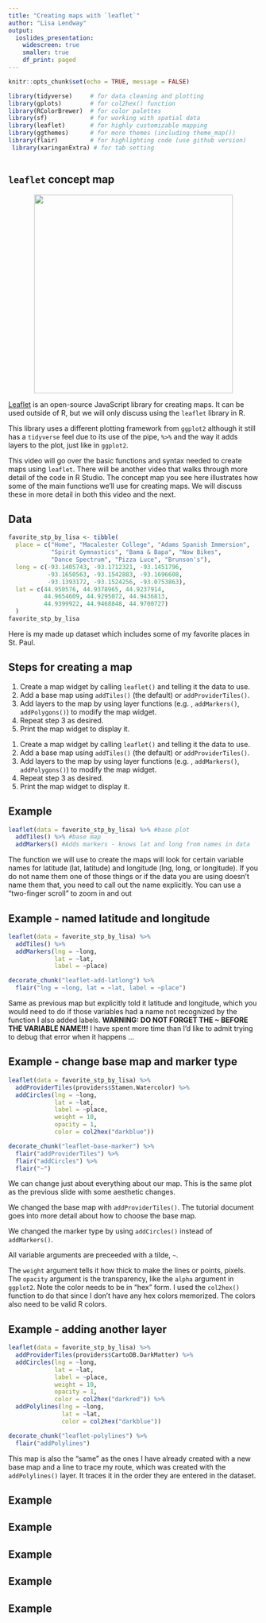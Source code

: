 ```yaml
---
title: "Creating maps with `leaflet`"
author: "Lisa Lendway"
output: 
  ioslides_presentation:
    widescreen: true
    smaller: true
    df_print: paged
---
```


```r
knitr::opts_chunk$set(echo = TRUE, message = FALSE)
```

```r
library(tidyverse)     # for data cleaning and plotting
library(gplots)        # for col2hex() function
library(RColorBrewer)  # for color palettes
library(sf)            # for working with spatial data
library(leaflet)       # for highly customizable mapping
library(ggthemes)      # for more themes (including theme_map())
library(flair)         # for highlighting code (use github version)
 library(xaringanExtra) # for tab setting
```


```r
```



## `leaflet` concept map

<center>
![](../../images/leaflet_concept_map.png){width=400}
</center>

<div class="notes">
[Leaflet](https://leafletjs.com/) is an open-source JavaScript library for creating maps. It can be used outside of R, but we will only discuss using the `leaflet` library in R. 

This library uses a different plotting framework from `ggplot2` although it still has a `tidyverse` feel due to its use of the pipe, `%>%` and the way it adds layers to the plot, just like in `ggplot2`.   

This video will go over the basic functions and syntax needed to create maps using `leaflet`. There will be another video that walks through more detail of the code in R Studio. The concept map you see here illustrates how some of the main functions we'll use for creating maps. We will discuss these in more detail in both this video and the next. 

</div>


## Data

```r
favorite_stp_by_lisa <- tibble(
  place = c("Home", "Macalester College", "Adams Spanish Immersion", 
            "Spirit Gymnastics", "Bama & Bapa", "Now Bikes",
            "Dance Spectrum", "Pizza Luce", "Brunson's"),
  long = c(-93.1405743, -93.1712321, -93.1451796, 
           -93.1650563, -93.1542883, -93.1696608, 
           -93.1393172, -93.1524256, -93.0753863),
  lat = c(44.950576, 44.9378965, 44.9237914,
          44.9654609, 44.9295072, 44.9436813, 
          44.9399922, 44.9468848, 44.9700727)
  )
favorite_stp_by_lisa
```

<div class="notes">
Here is my made up dataset which includes some of my favorite places in St. Paul. 
</div>

## Steps for creating a map

1. Create a map widget by calling `leaflet()` and telling it the data to use.  
2. Add a base map using `addTiles()` (the default) or `addProviderTiles()`.
3. Add layers to the map by using layer functions (e.g. , `addMarkers()`, `addPolygons()`) to modify the map widget.   
4. Repeat step 3 as desired.  
5. Print the map widget to display it.

<div class="notes">
1. Create a map widget by calling `leaflet()` and telling it the data to use.  
2. Add a base map using `addTiles()` (the default) or `addProviderTiles()`.
3. Add layers to the map by using layer functions (e.g. , `addMarkers()`, `addPolygons()`) to modify the map widget.   
4. Repeat step 3 as desired.  
5. Print the map widget to display it.

</div>

## Example

```r
leaflet(data = favorite_stp_by_lisa) %>% #base plot
  addTiles() %>% #base map
  addMarkers() #Adds markers - knows lat and long from names in data
```


<div class="notes">
The function we will use to create the maps will look for certain variable names for latitude (lat, latitude) and longitude (lng, long, or longitude). If you do not name them one of those things or if the data you are using doesn't name them that, you need to call out the name explicitly. You can use a "two-finger scroll" to zoom in and out
</div>

## Example - named latitude and longitude

```r
leaflet(data = favorite_stp_by_lisa) %>% 
  addTiles() %>% 
  addMarkers(lng = ~long, 
             lat = ~lat, 
             label = ~place) 
```

```r
decorate_chunk("leaflet-add-latlong") %>% 
  flair("lng = ~long, lat = ~lat, label = ~place")
```



<div class="notes">
Same as previous map but explicitly told it latitude and longitude, which you would need to do if those variables had a name not recognized by the function I also added labels. **WARNING: DO NOT FORGET THE ~ BEFORE THE VARIABLE NAME!!!** I have spent more time than I'd like to admit trying to debug that error when it happens ...

</div>

## Example - change base map and marker type

```r
leaflet(data = favorite_stp_by_lisa) %>% 
  addProviderTiles(providers$Stamen.Watercolor) %>% 
  addCircles(lng = ~long, 
             lat = ~lat, 
             label = ~place, 
             weight = 10, 
             opacity = 1, 
             color = col2hex("darkblue")) 
```

```r
decorate_chunk("leaflet-base-marker") %>% 
  flair("addProviderTiles") %>% 
  flair("addCircles") %>% 
  flair("~")
```


<div class="notes">
We can change just about everything about our map. This is the same plot as the previous slide with some aesthetic changes. 

We changed the base map with `addProviderTiles()`. The tutorial document goes into more detail about how to choose the base map.

We changed the marker type by using `addCircles()` instead of `addMarkers()`. 

All variable arguments are preceeded with a tilde, `~`.

The `weight` argument tells it how thick to make the lines or points, pixels. The `opacity` argument is the transparency, like the `alpha` argument in `ggplot2`. Note the color needs to be in "hex" form. I used the `col2hex()` function to do that since I don't have any hex colors memorized. The colors also need to be valid R colors. 
</div>

## Example - adding another layer

```r
leaflet(data = favorite_stp_by_lisa) %>% 
  addProviderTiles(providers$CartoDB.DarkMatter) %>% 
  addCircles(lng = ~long, 
             lat = ~lat, 
             label = ~place, 
             weight = 10, 
             opacity = 1, 
             color = col2hex("darkred")) %>% 
  addPolylines(lng = ~long, 
               lat = ~lat, 
               color = col2hex("darkblue"))
```

```r
decorate_chunk("leaflet-polylines") %>% 
  flair("addPolylines")
```


<div class="notes">
This map is also the "same" as the ones I have already created with a new base map and a line to trace my route, which was created with the `addPolylines()` layer. It traces it in the order they are entered in the dataset. 
</div>

## Example

<div class="notes">
</div>

## Example

<div class="notes">
</div>

## Example

<div class="notes">
</div>

## Example

<div class="notes">
</div>

## Example

<div class="notes">
</div>